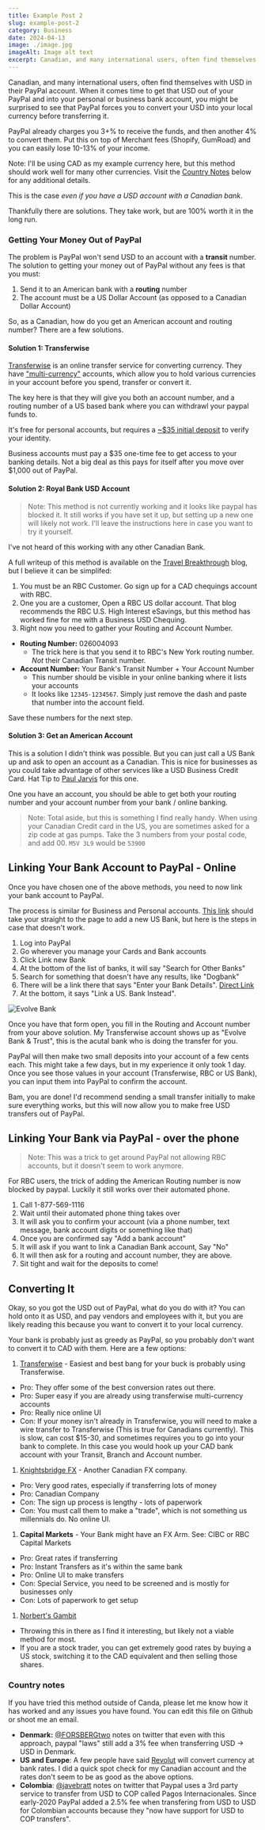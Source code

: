 ```yaml
---
title: Example Post 2
slug: example-post-2
category: Business
date: 2024-04-13
image: ./image.jpg
imageAlt: Image alt text
excerpt: Canadian, and many international users, often find themselves with USD in their PayPal account. When it comes time to get that USD out of ...
---
```


Canadian, and many international users, often find themselves with USD in their PayPal account. When it comes time to get that USD out of your PayPal and into your personal or business bank account, you might be surprised to see that PayPal forces you to convert your USD into your local currency before transferring it.

PayPal already charges you 3+% to receive the funds, and then another 4% to convert them. Put this on top of Merchant fees (Shopify, GumRoad) and you can easily lose 10-13% of your income.

Note: I'll be using CAD as my example currency here, but this method should work well for many other currencies. Visit the [Country Notes](#Country-notes) below for any additional details.

This is the case _even if you have a USD account with a Canadian bank_.

Thankfully there are solutions. They take work, but are 100% worth it in the long run.

### Getting Your Money Out of PayPal

The problem is PayPal won't send USD to an account with a **transit** number. The solution to getting your money out of PayPal without any fees is that you must:

1. Send it to an American bank with a **routing** number
2. The account must be a US Dollar Account (as opposed to a Canadian Dollar Account)

So, as a Canadian, how do you get an American account and routing number? There are a few solutions.

#### Solution 1: Transferwise

[Transferwise](https://transferwise.prf.hn/l/7gpROn4) is an online transfer service for converting currency. They have ["multi-currency"](https://transferwise.prf.hn/l/7gpROn4) accounts, which allow you to hold various currencies in your account before you spend, transfer or convert it.

The key here is that they will give you both an account number, and a routing number of a US based bank where you can withdrawl your paypal funds to.

It's free for personal accounts, but requires a [~$35 initial deposit](https://transferwise.prf.hn/l/62GbEPk) to verify your identity.

Business accounts must pay a $35 one-time fee to get access to your banking details. Not a big deal as this pays for itself after you move over $1,000 out of PayPal.

#### Solution 2: Royal Bank USD Account

> Note: This method is not currently working and it looks like paypal has blocked it. It still works if you have set it up, but setting up a new one will likely not work. I'll leave the instructions here in case you want to try it yourself.

I've not heard of this working with any other Canadian Bank.

A full writeup of this method is available on the [Travel Breakthrough](https://travelblogbreakthrough.com/canadian-paypal-users-transfer-usd-bank/) blog, but I believe it can be simplifed:

1. You must be an RBC Customer. Go sign up for a CAD chequings account with RBC.
2. One you are a customer, Open a RBC US dollar account. That blog recommends the RBC U.S. High Interest eSavings, but this method has worked fine for me with a Business USD Chequing.
3. Right now you need to gather your Routing and Account Number.

- **Routing Number:** 026004093
  - The trick here is that you send it to RBC's New York routing number. _Not_ their Canadian Transit number.
- **Account Number:** Your Bank's Transit Number + Your Account Number
  - This number should be visible in your online banking where it lists your accounts
  - It looks like `12345-1234567`. Simply just remove the dash and paste that number into the account field.

Save these numbers for the next step.

#### Solution 3: Get an American Account

This is a solution I didn't think was possible. But you can just call a US Bank up and ask to open an account as a Canadian. This is nice for businesses as you could take advantage of other services like a USD Business Credit Card. Hat Tip to [Paul Jarvis](https://twitter.com/pjrvs/status/1347198086351712256) for this one.

One you have an account, you should be able to get both your routing number and your account number from your bank / online banking.

> Note: Total aside, but this is something I find really handy. When using your Canadian Credit card in the US, you are sometimes asked for a zip code at gas pumps. Take the 3 numbers from your postal code, and add 00. `M5V 3L9` would be `53900`

## Linking Your Bank Account to PayPal - Online

Once you have chosen one of the above methods, you need to now link your bank account to PayPal.

The process is similar for Business and Personal accounts. [This link](https://www.paypal.com/myaccount/money/banks/new?type=US_LOCAL&isManualAddBankFlow=true) should take your straight to the page to add a new US Bank, but here is the steps in case that doesn't work.

1. Log into PayPal
2. Go wherever you manage your Cards and Bank accounts
3. Click Link new Bank
4. At the bottom of the list of banks, it will say "Search for Other Banks"
5. Search for something that doesn't have any results, like "Dogbank"
6. There will be a link there that says "Enter your Bank Details". [Direct Link](https://www.paypal.com/myaccount/money/banks/new?type=MANUAL)
7. At the bottom, it says "Link a US. Bank Instead".

![Evolve Bank](./image.jpg)

Once you have that form open, you fill in the Routing and Account number from your above solution. My Transferwise account shows up as "Evolve Bank & Trust", this is the acutal bank who is doing the transfer for you.

PayPal will then make two small deposits into your account of a few cents each. This might take a few days, but in my experience it only took 1 day. Once you see those values in your account (Transferwise, RBC or US Bank), you can input them into PayPal to confirm the account.

Bam, you are done! I'd recommend sending a small transfer initially to make sure everything works, but this will now allow you to make free USD transfers out of PayPal.

## Linking Your Bank via PayPal - over the phone

> Note: This was a trick to get around PayPal not allowing RBC accounts, but it doesn't seem to work anymore.

For RBC users, the trick of adding the American Routing number is now blocked by paypal. Luckily it still works over their automated phone.

1. Call 1-877-569-1116
2. Wait until their automated phone thing takes over
3. It will ask you to confirm your account (via a phone number, text message, bank account digits or something like that)
4. Once you are confirmed say "Add a bank account"
5. It will ask if you want to link a Canadian Bank account, Say "No"
6. It will then ask for a routing and account number, they are above.
7. Sit tight and wait for the deposits to come!

## Converting It

Okay, so you got the USD out of PayPal, what do you do with it? You can hold onto it as USD, and pay vendors and employees with it, but you are likely reading this because you want to convert it to your local currency.

Your bank is probably just as greedy as PayPal, so you probably don't want to convert it to CAD with them. Here are a few options:

1. [Transferwise](https://transferwise.prf.hn/l/7gpROn4) - Easiest and best bang for your buck is probably using Transferwise.

- Pro: They offer some of the best conversion rates out there.
- Pro: Super easy if you are already using transferwise multi-currency accounts
- Pro: Really nice online UI
- Con: If your money isn't already in Transferwise, you will need to make a wire transfer to Transferwise (This is true for Canadians currently). This is slow, can cost $15-30, and sometimes requires you to go into your bank to complete. In this case you would hook up your CAD bank account with your Transit, Branch and Account number.

1. [Knightsbridge FX](https://www.knightsbridgefx.com) - Another Canadian FX company.

- Pro: Very good rates, especially if transferring lots of money
- Pro: Canadian Company
- Con: The sign up process is lengthy - lots of paperwork
- Con: You must call them to make a "trade", which is not something us millennials do. No online UI.

1. **Capital Markets** - Your Bank might have an FX Arm. See: CIBC or RBC Capital Markets

- Pro: Great rates if transferring
- Pro: Instant Transfers as it's within the same bank
- Pro: Online UI to make transfers
- Con: Special Service, you need to be screened and is mostly for businesses only
- Con: Lots of paperwork to get setup

1. [Norbert's Gambit](https://canadiancouchpotato.com/2013/12/03/norberts-gambit-the-complete-guide/)

- Throwing this in there as I find it interesting, but likely not a viable method for most.
- If you are a stock trader, you can get extremely good rates by buying a US stock, switching it to the CAD equivalent and then selling those shares.

### Country notes

If you have tried this method outside of Canda, please let me know how it has worked and any issues you have found. You can edit this file on Github or shoot me an email.

- **Denmark:** [@FORSBERGtwo](https://twitter.com/FORSBERGtwo/status/1347229522010243072) notes on twitter that even with this approach, paypal "laws" still add a 3% fee when transferring USD → USD in Denmark.
- **US and Europe**: A few people have said [Revolut](https://www.revolut.com/en-US/help/my-accounts/exchanging-money/what-foreign-exchange-rate-will-i-get) will convert currency at bank rates. I did a quick spot check for my Canadian account and the rates don't seem to be as good as the above options.
- **Colombia**: [@javebratt](https://twitter.com/javebratt/status/1358435313832574977?s=20) notes on twitter that Paypal uses a 3rd party service to transfer from USD to COP called Pagos Internacionales. Since early-2020 PayPal added a 2.5% fee when transfering from USD to USD for Colombian accounts because they "now have support for USD to COP transfers".

